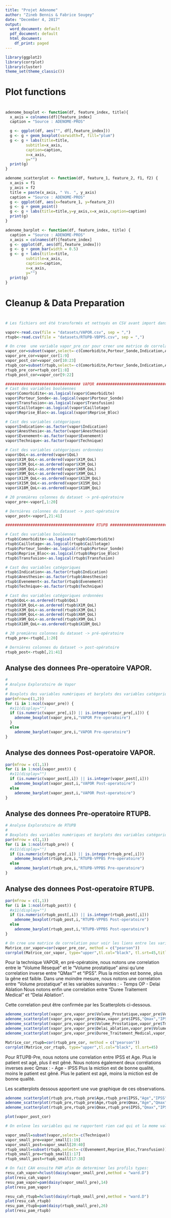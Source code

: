 ```yaml
---
title: "Projet Adenome"
author: "Zineb Bennis & Fabrice Sougey"
date: "December 4, 2017"
output:
  word_document: default
  pdf_document: default
  html_document:
    df_print: paged
---
```


```r
library(ggplot2)
library(corrplot)
library(cluster)
theme_set(theme_classic())
```

#
# Plot functions
#
```r
adenome_boxplot <- function(df, feature_index, title){
  x_axis = colnames(df)[feature_index]
  caption = "Source : ADENOME-PROS"

  g <- ggplot(df, aes("", df[,feature_index]))
  g <- g + geom_boxplot(varwidth=T, fill="plum")
  g <- g + labs(title=title, 
         subtitle=x_axis,
         caption=caption,
         x=x_axis,
         y="")
  print(g)
}

adenome_scatterplot <- function(df, feature_1, feature_2, f1, f2) {
  x_axis = f1
  y_axis = f2
  title = paste(x_axis, " Vs. ", y_axis)
  caption = "Source : ADENOME-PROS"
  g <- ggplot(df, aes(x=feature_1, y=feature_2))
  g <- g + geom_point()
  g <- g + labs(title=title,y=y_axis,x=x_axis,caption=caption)
  print(g)
}

adenome_barplot <- function(df, feature_index, title) {
  caption = "Source : ADENOME-PROS"
  x_axis = colnames(df)[feature_index]
  g <- ggplot(df, aes(df[,feature_index]))
  g <- g + geom_bar(width = 0.5)
  g <- g + labs(title=title, 
         subtitle=x_axis,
         caption=caption,
         x=x_axis,
         y="")
  print(g)
}
```

#
# Cleanup & Data Preparation
#
```r

# Les fichiers ont été transformés et nettoyés en CSV avant import dans R

vapor<-read.csv(file = "datasets/VAPOR.csv", sep = ",")
rtupb<-read.csv(file = "datasets/RTUPB-VBPPS.csv", sep = ",")

# On cree  une variable vapor_pre_cor pour creer une matrice de correlation ne comportant que des donnees numeriques
vapor_cor=subset(vapor,select=-c(Comorbidite,Porteur_Sonde,Indication,Anesthesie,Evenement,Transfusion,QoL,Caillotage,Reprise_Bloc,Technique,Residu_post_mictionnel,QoL,X1M_QoL,X3M_QoL,X6M_QoL,X9M_QoL,X12M_QoL,X15M_QoL,X18M_QoL))
vapor_pre_cor=vapor_cor[1:9]
vapor_post_cor=vapor_cor[10:23]
rtupb_cor=subset(rtupb,select=-c(Comorbidite,Porteur_Sonde,Indication,Anesthesie,Evenement,Transfusion,QoL,Caillotage,Reprise_Bloc,Technique,Residu_post_mictionnel,Volume_Reseque,QoL,X1M_QoL,X3M_QoL,X6M_QoL,X9M_QoL,X12M_QoL,X15M_QoL,X18M_QoL))
rtupb_pre_cor=rtupb_cor[1:8]
rtupb_post_cor=vapor_cor[9:22]

################################# VAPOR ###############################################
# Cast des variables booléennes
vapor$Comorbidite<-as.logical(vapor$Comorbidite)
vapor$Porteur_Sonde<-as.logical(vapor$Porteur_Sonde)
vapor$Transfusion<-as.logical(vapor$Transfusion)
vapor$Caillotage<-as.logical(vapor$Caillotage)
vapor$Reprise_Bloc<-as.logical(vapor$Reprise_Bloc)

# Cast des variables catégoriques
vapor$Indication<-as.factor(vapor$Indication)
vapor$Anesthesie<-as.factor(vapor$Anesthesie)
vapor$Evenement<-as.factor(vapor$Evenement)
vapor$Technique<-as.factor(vapor$Technique)

# Cast des variables catégoriques ordonnées
vapor$QoL<-as.ordered(vapor$QoL)
vapor$X1M_QoL<-as.ordered(vapor$X1M_QoL)
vapor$X3M_QoL<-as.ordered(vapor$X3M_QoL)
vapor$X6M_QoL<-as.ordered(vapor$X6M_QoL)
vapor$X9M_QoL<-as.ordered(vapor$X9M_QoL)
vapor$X12M_QoL<-as.ordered(vapor$X12M_QoL)
vapor$X15M_QoL<-as.ordered(vapor$X15M_QoL)
vapor$X18M_QoL<-as.ordered(vapor$X18M_QoL)

# 20 premières colonnes du dataset -> pré-opératoire
vapor_pre<-vapor[,1:20]

# Dernières colonnes du dataset -> post-opératoire
vapor_post<-vapor[,21:41]

####################################### RTUPB #########################################

# Cast des variables booléennes
rtupb$Comorbidite<-as.logical(rtupb$Comorbidite)
rtupb$Caillotage<-as.logical(rtupb$Caillotage)
rtupb$Porteur_Sonde<-as.logical(rtupb$Porteur_Sonde)
rtupb$Reprise_Bloc<-as.logical(rtupb$Reprise_Bloc)
rtupb$Transfusion<-as.logical(rtupb$Transfusion)

# Cast des variables catégoriques
rtupb$Indication<-as.factor(rtupb$Indication)
rtupb$Anesthesie<-as.factor(rtupb$Anesthesie)
rtupb$Evenement<-as.factor(rtupb$Evenement)
rtupb$Technique<-as.factor(rtupb$Technique)

# Cast des variables catégoriques ordonnées 
rtupb$QoL<-as.ordered(rtupb$QoL)
rtupb$X1M_QoL<-as.ordered(rtupb$X1M_QoL)
rtupb$X3M_QoL<-as.ordered(rtupb$X3M_QoL)
rtupb$X6M_QoL<-as.ordered(rtupb$X6M_QoL)
rtupb$X9M_QoL<-as.ordered(rtupb$X9M_QoL)
rtupb$X18M_QoL<-as.ordered(rtupb$X18M_QoL)

# 20 premières colonnes du dataset -> pré-opératoire
rtupb_pre<-rtupb[,1:20]

# Dernières colonnes du dataset -> post-opératoire
rtupb_post<-rtupb[,21:41]
```

## Analyse des donnees Pre-operatoire VAPOR.
```r

#
# Analyse Exploratoire de Vapor
#
# Boxplots des variables numériques et barplots des variables catégoriques
par(mfrow=c(1,2))
for (i in 1:ncol(vapor_pre)) {
  #x11(display="")
  if (is.numeric(vapor_pre[,i]) || is.integer(vapor_pre[,i])) {
    adenome_boxplot(vapor_pre,i,"VAPOR Pre-operatoire")
  }
  else
    adenome_barplot(vapor_pre,i,"VAPOR Pre-operatoire")
}
```

## Analyse des donnees Post-operatoire VAPOR.
```r

par(mfrow = c(1,1))
for (i in 1:ncol(vapor_post)) {
  #x11(display="")
  if (is.numeric(vapor_post[,i]) || is.integer(vapor_post[,i]))
    adenome_boxplot(vapor_post,i,"VAPOR Post-operatoire")
  else
    adenome_barplot(vapor_post,i,"VAPOR Post-operatoire")
}
```

## Analyse des donnees Pre-operatoire RTUPB.
```r

# Analyse Exploratoire de RTUPB
#
# Boxplots des variables numériques et barplots des variables catégoriques
par(mfrow = c(1,1))
for (i in 1:ncol(rtupb_pre)) {
  #x11(display="")
  if (is.numeric(rtupb_pre[,i]) || is.integer(rtupb_pre[,i]))
    adenome_boxplot(rtupb_pre,i,"RTUPB-VPPBS Pre-operatoire")
  else
    adenome_barplot(rtupb_pre,i,"RTUPB-VPPBS Pre-operatoire")
}
```

## Analyse des donnees Post-operatoire RTUPB.
```r

par(mfrow = c(1,1))
for (i in 1:ncol(rtupb_post)) {
  #x11(display="")
  if (is.numeric(rtupb_post[,i]) || is.integer(rtupb_post[,i]))
    adenome_boxplot(rtupb_post,i,"RTUPB-VPPBS Post-operatoire")
  else
    adenome_barplot(rtupb_post,i,"RTUPB-VPPBS Post-operatoire")
}
```

```r
# On cree une matrice de correlation pour voir les liens entre les variables 
Matrice_cor_vapor=cor(vapor_pre_cor, method = c("pearson"))
corrplot(Matrice_cor_vapor, type="upper",tl.col="black", tl.srt=45,title = "Matrice de corrélation Vapor pré-opératoire",method="square")
```

Pour la technique VAPOR, en pré-opératoire, nous notons une correlation entre le "Volume Résequé" et le "Volume prostatique" ainsi qu'une correlation inverse entre "QMax"" et "IPSS". Plus la miction est bonne, plus la gêne est faible.
Dans une moindre mesure, nous notons une correlation entre "Volume prostatique" et les variables suivantes :
- Temps OP
- Delai Ablation
Nous notons enfin une correlation entre "Duree Traitement Medical" et "Delai Ablation".

Cette correlation peut être confirmée par les Scatterplots ci-dessous.

```r
adenome_scatterplot(vapor_pre,vapor_pre$Volume_Prostatique,vapor_pre$Volume_Reseque,"Volume_Prostatique","Volume_Reseque")
adenome_scatterplot(vapor_pre,vapor_pre$Qmax,vapor_pre$IPSS,"Qmax","IPSS")
adenome_scatterplot(vapor_pre,vapor_pre$Volume_Prostatique,vapor_pre$Tmps_OP,"Volume_Prostatique","Tmps_OP")
adenome_scatterplot(vapor_pre,vapor_pre$Delai_ablation,vapor_pre$Volume_Prostatique,"Delai_ablation","Volume_Prostatique")
adenome_scatterplot(vapor_pre,vapor_pre$Duree_Traitement_Medical,vapor_pre$Delai_ablation,"Duree_Traitement_Medical","Delai_Ablation")
```

```r
Matrice_cor_rtupb=cor(rtupb_pre_cor, method = c("pearson"))
corrplot(Matrice_cor_rtupb, type="upper",tl.col="black", tl.srt=45)
```

Pour RTUPB-Pre, nous notons une correlation entre IPSS et Age. Plus le patient est agé, plus il est gêné.
Nous notons également deux corrélations inverses avec Qmax :
- Age
- IPSS
Plus la miction est de bonne qualité, moins le patient est gêné. Plus le patient est agé, moins la miction est de bonne qualité.

Les scatterplots dessous apportent une vue graphique de ces observations.

```r
adenome_scatterplot(rtupb_pre,rtupb_pre$Age,rtupb_pre$IPSS,"Age","IPSS")
adenome_scatterplot(rtupb_pre,rtupb_pre$Age,rtupb_pre$Qmax,"Age","Qmax")
adenome_scatterplot(rtupb_pre,rtupb_pre$Qmax,rtupb_pre$IPSS,"Qmax","IPSS")
```

```r
plot(vapor_post_cor)
```

```r
# On enleve les variables qui ne rapportent rien cad qui ot la meme valeur pour tout les individus et on redivise en post et pre operatoires

vapor_small=subset(vapor,select=-c(Technique))
vapor_small_pre=vapor_small[1:19]
vapor_small_post=vapor_small[20:40]
rtupb_small=subset(rtupb,select=-c(Evenement,Reprise_Bloc,Transfusion))
rtupb_small_pre=rtupb_small[1:17]
rtupb_small_post=rtupb_small[17:38]

# On fait CAH ensuite PAM afin de determiner les profils types: 
resu_cah_vapor=hclust(daisy(vapor_small_pre),method = "ward.D")
plot(resu_cah_vapor)
resu_pam_vapor=pam(daisy(vapor_small_pre),14)
plot(resu_pam_vapor)

resu_cah_rtupb=hclust(daisy(rtupb_small_pre),method = "ward.D")
plot(resu_cah_rtupb)
resu_pam_rtupb=pam(daisy(rtupb_small_pre),26)
plot(resu_pam_rtupb)
````
